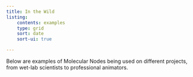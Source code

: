 ```yaml
---
title: In the Wild
listing: 
    contents: examples
    type: grid
    sort: date
    sort-ui: true

---
```

Below are examples of Molecular Nodes being used on different projects, from wet-lab scientists to professional animators.